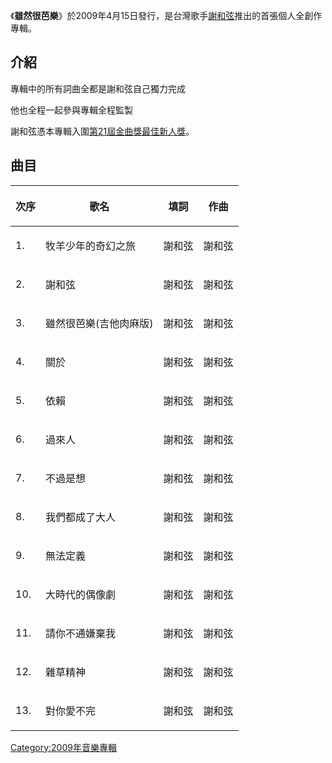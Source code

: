 {{Album infobox | <!-- See Wikipedia:WikiProject_Albums -->
|  Name        = 雖然很芭樂
|  Type        = [[專輯|專輯]]
|  Artist      = [[謝和弦|謝和弦]]
|  Cover       = 
|  Background  = 
|  Released    = 2009年4月15日 
|  Recorded    = 
|  Genre       = [[國語流行音樂|國語流行音樂]]
|  Label       = [[亞神音樂|亞神音樂]]
|  Last album  = 我叫做謝和弦 謝和弦是我的本名<br/>（2009）
|  This album  = '''雖然很芭樂'''<br/>（2009）
|  Next album  = No雞鴨樂團<br/>（2009）
}}
《'''雖然很芭樂'''》於2009年4月15日發行，是台灣歌手[[謝和弦|謝和弦]]推出的首張個人全創作專輯。

==介紹==
專輯中的所有詞曲全都是謝和弦自己獨力完成

他也全程一起參與專輯全程監製

謝和弦憑本專輯入圍[[第21屆金曲獎|第21屆金曲獎]][[最佳新人獎_(金曲獎)|最佳新人獎]]。

==曲目==
{| class="wikitable"
|-
!次序
!歌名
!填詞
!作曲
|-
| 1. || 牧羊少年的奇幻之旅 || 謝和弦 || 謝和弦
|-
| 2. || 謝和弦 || 謝和弦 || 謝和弦
|-
| 3. || 雖然很芭樂(吉他肉麻版)|| 謝和弦 || 謝和弦
|-
| 4. || 關於|| 謝和弦 || 謝和弦
|-
| 5. || 依賴 || 謝和弦 || 謝和弦
|-
| 6. || 過來人|| 謝和弦 || 謝和弦
|-
| 7. || 不過是想 || 謝和弦 || 謝和弦
|-
| 8. || 我們都成了大人  || 謝和弦 || 謝和弦  
|-
| 9. || 無法定義 || 謝和弦 || 謝和弦
|-
| 10. || 大時代的偶像劇   || 謝和弦 || 謝和弦  
|-
| 11. || 請你不通嫌棄我 || 謝和弦 || 謝和弦
|-
| 12. || 雜草精神 || 謝和弦 || 謝和弦
|-
| 13. || 對你愛不完 || 謝和弦 || 謝和弦  
|}


{{album-stub}}
[[Category:2009年音樂專輯|Category:2009年音樂專輯]]
